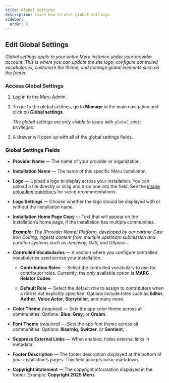 ```yaml
---
title: Global Settings
description: Learn how to edit global settings.
sidebar:
  order: 9
---
```



## Edit Global Settings

*Global settings apply to your entire Meru instance under your provider account. This is where you can update the site logo, configure controlled vocabularies, customize the theme, and manage global elements such as the footer.*

### Access Global Settings

<Steps>

1. Log in to the Meru Admin.
2. To get to the global settings, go to **Manage** in the main navigation and click on **Global settings**.

    <Badge text="Note" variant="note" /> _The global settings are only visible to users with `global_admin` privileges._


3. A drawer will open up with all of the global settings fields.

</Steps>

### Global Settings Fields

- **Provider Name** — The name of your provider or organization.

- **Installation Name** — The name of this specific Meru installation.

- **Logo** — Upload a logo to display across your installation. You can upload a file directly or drag and drop one into the field. See the [image uploading guidelines](/reference/image-guide) for sizing recommendations.

- **Logo Settings** — Choose whether the logo should be displayed with or without the installation name.

- **Installation Home Page Copy** — Text that will appear on the installation’s home page, if the installation has multiple communities.

  _**Example:**_
  _The [Provider Name] Platform, developed by our partner Cast Iron Coding, ingests content from multiple upstream submission and curation systems such as Janeway, OJS, and DSpace..._

- **Controlled Vocabularies** — A section where you configure controlled vocabularies used across your installation.

  - **Contribution Roles** — Select the controlled vocabulary to use for contributor roles. Currently, the only available option is **MARC Relator Codes**.

  - **Default Role** — Select the default role to assign to contributors when a role is not explicitly specified. Options include roles such as **Editor**, **Author**, **Voice Actor**, **Storyteller**, and many more.

- **Color Theme** _(required)_ — Sets the app color theme across all communities. Options: **Blue**, **Gray**, or **Cream**.

- **Font Theme** _(required)_ — Sets the app font theme across all communities. Options: **Ilisarniq**, **Switzer**, or **Sentient**, .

- **Suppress External Links** — When enabled, hides external links in metadata.

- **Footer Description** — The footer description displayed at the bottom of your installation’s pages. This field accepts basic markdown.

- **Copyright Statement** — The copyright information displayed in the footer. Example:
  **Copyright 2025 Meru**.